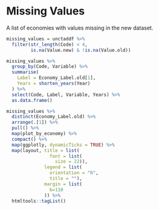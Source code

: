 # Missing Values
A list of economies with values missing in the new dataset.

```r
missing_values = unctaddf %>%
  filter(str_length(Code) < 4,
         is.na(Value.new) & !is.na(Value.old)) 

missing_values %>% 
  group_by(Code, Variable) %>% 
  summarise(
    Label = Economy_Label.old[1],
    Years = shorten_years(Year)
  ) %>% 
  select(Code, Label, Variable, Years) %>% 
  as.data.frame()

missing_values %>% 
  distinct(Economy_Label.old) %>% 
  arrange(.[1]) %>% 
  pull() %>% 
  map(plot_by_economy) %>% 
  compact() %>% 
  map(ggplotly, dynamicTicks = TRUE) %>% 
  map(layout, title = list(
                font = list(
                  size = 22)),
              legend = list(
                orientation = "h",
                title = ""),
              margin = list(
                b=110
              )) %>% 
  htmltools::tagList() 
```
